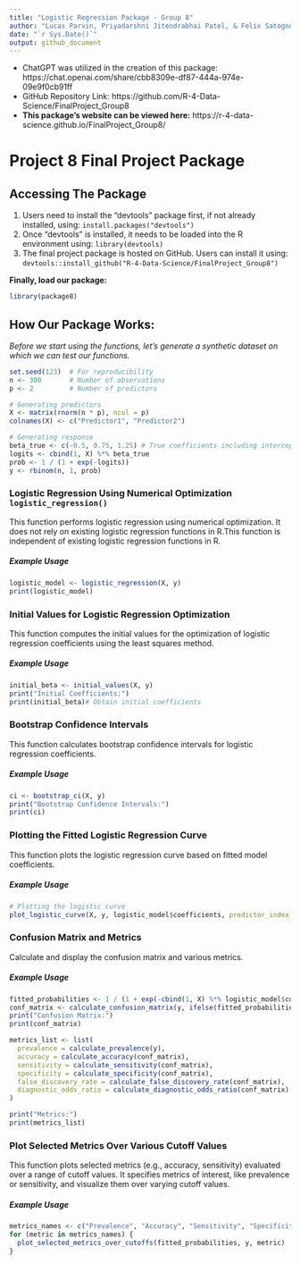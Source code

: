 ```yaml
---
title: "Logistic Regression Package - Group 8"
author: "Lucas Parvin, Priyadarshni Jitendrabhai Patel, & Felix Satognon "
date: "`r Sys.Date()`"
output: github_document
---
```

+ ChatGPT was utilized in the creation of this package: https://chat.openai.com/share/cbb8309e-df87-444a-974e-09e9f0cb91ff
+ GitHub Repository Link: https://github.com/R-4-Data-Science/FinalProject_Group8
+ **This package's website can be viewed here:** https://r-4-data-science.github.io/FinalProject_Group8/


# **Project 8 Final Project Package**

## **Accessing The Package**

1. Users need to install the "devtools" package first, if not already installed, using: `install.packages("devtools")`
2. Once "devtools" is installed, it needs to be loaded into the R environment using: `library(devtools)`
3. The final project package is hosted on GitHub. Users can install it using: `devtools::install_github("R-4-Data-Science/FinalProject_Group8")`

**Finally, load our package:**

```r
library(package8)
```

  
## **How Our Package Works:**

*Before we start using the functions, let's generate a synthetic dataset on which we can test our functions.*

```r
set.seed(123)  # For reproducibility
n <- 300       # Number of observations
p <- 2         # Number of predictors

# Generating predictors
X <- matrix(rnorm(n * p), ncol = p)
colnames(X) <- c("Predictor1", "Predictor2")

# Generating response
beta_true <- c(-0.5, 0.75, 1.25) # True coefficients including intercept
logits <- cbind(1, X) %*% beta_true
prob <- 1 / (1 + exp(-logits))
y <- rbinom(n, 1, prob)
```


### **Logistic Regression Using Numerical Optimization `logistic_regression()`**

This function performs logistic regression using numerical optimization. It does not rely on existing logistic regression functions in R.This function is independent of existing logistic regression functions in R.

##### *Example Usage*
```r
logistic_model <- logistic_regression(X, y)
print(logistic_model)

```

### **Initial Values for Logistic Regression Optimization**
This function computes the initial values for the optimization of logistic regression coefficients using the least squares method.

##### *Example Usage*
```r
initial_beta <- initial_values(X, y)
print("Initial Coefficients:")
print(initial_beta)# Obtain initial coefficients
```


### **Bootstrap Confidence Intervals**
This function calculates bootstrap confidence intervals for logistic regression coefficients.

##### *Example Usage*
```r
ci <- bootstrap_ci(X, y)
print("Bootstrap Confidence Intervals:")
print(ci)
```

### **Plotting the Fitted Logistic Regression Curve**
This function plots the logistic regression curve based on fitted model coefficients.

##### *Example Usage*
```r
# Plotting the logistic curve
plot_logistic_curve(X, y, logistic_model$coefficients, predictor_index = 1)
```



### **Confusion Matrix and Metrics**
Calculate and display the confusion matrix and various metrics.


##### *Example Usage*
```r
fitted_probabilities <- 1 / (1 + exp(-cbind(1, X) %*% logistic_model$coefficients))
conf_matrix <- calculate_confusion_matrix(y, ifelse(fitted_probabilities > 0.5, 1, 0))
print("Confusion Matrix:")
print(conf_matrix)

metrics_list <- list(
  prevalence = calculate_prevalence(y),
  accuracy = calculate_accuracy(conf_matrix),
  sensitivity = calculate_sensitivity(conf_matrix),
  specificity = calculate_specificity(conf_matrix),
  false_discovery_rate = calculate_false_discovery_rate(conf_matrix),
  diagnostic_odds_ratio = calculate_diagnostic_odds_ratio(conf_matrix)
)

print("Metrics:")
print(metrics_list)

```


### **Plot Selected Metrics Over Various Cutoff Values**

This function plots selected metrics (e.g., accuracy, sensitivity) evaluated over a range of cutoff values. It specifies metrics of interest, like prevalence or sensitivity, and visualize them over varying cutoff values.

##### *Example Usage*
```r
metrics_names <- c("Prevalence", "Accuracy", "Sensitivity", "Specificity", "False Discovery Rate", "Diagnostic Odds Ratio")
for (metric in metrics_names) {
  plot_selected_metrics_over_cutoffs(fitted_probabilities, y, metric)
}

```












